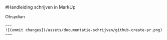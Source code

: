 #Handleiding schrijven in MarkUp

Obsydian 
```
~~~
![Commit changes](/assets/documentatie-schrijven/github-create-pr.png)
~~~
```